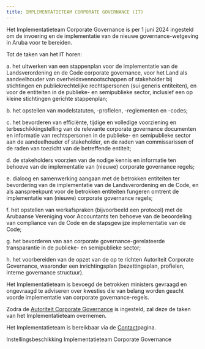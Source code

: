 ```yaml
---
title: IMPLEMENTATIETEAM CORPORATE GOVERNANCE (IT)  
---
```


Het Implementatieteam Corporate Governance is per 1 juni 2024 ingesteld om de
invoering en de implementatie van de nieuwe governance-wetgeving in Aruba voor
te bereiden.

Tot de taken van het IT horen:

a\. het uitwerken van een stappenplan voor de implementatie van de
Landsverordening en de Code corporate governance, voor het Land als
aandeelhouder van overheidsvennootschappen of stakeholder bij stichtingen en
publiekrechtelijke rechtspersonen (sui generis entiteiten), en voor de
entiteiten in de publieke- en semipublieke sector, inclusief een op kleine
stichtingen gerichte stappenplan;

b\. het opstellen van modelstatuten, -profielen, -reglementen en -codes;

c\. het bevorderen van efficiënte, tijdige en volledige voorziening en
terbeschikkingstelling van de relevante corporate governance documenten en
informatie van rechtspersonen in de publieke- en semipublieke sector aan de
aandeelhouder of stakeholder, en de raden van commissarissen of de raden van
toezicht van de betreffende entiteit;

d\. de stakeholders voorzien van de nodige kennis en informatie ten behoeve van
de implementatie van (nieuwe) corporate governance regels;

e\. dialoog en samenwerking aangaan met de betrokken entiteiten ter bevordering
van de implementatie van de Landsverordening en de Code, en als aanspreekpunt
voor de betrokken entiteiten fungeren omtrent de implementatie van (nieuwe)
corporate governance regels;

f\. het opstellen van werkafspraken (bijvoorbeeld een protocol) met de Arubaanse
Vereniging voor Accountants ten behoeve van de beoordeling van compliance van de
Code en de stapsgewijze implementatie van de Code;

g\. het bevorderen van aan corporate governance-gerelateerde transparantie in de
publieke- en semipublieke sector;

h\. het voorbereiden van de opzet van de op te richten Autoriteit Corporate
Governance, waaronder een inrichtingsplan (bezettingsplan, profielen, interne
governance structuur).

Het Implementatieteam is bevoegd de betrokken ministers gevraagd en ongevraagd
te adviseren over kwesties die van belang worden geacht voorde implementatie van
corporate governance-regels.

Zodra de <u>Autoriteit Corporate Governance</u> is ingesteld, zal deze de taken
van het Implementatieteam overnemen.

Het Implementatieteam is bereikbaar via de <u>Contact</u>pagina.

Instellingsbeschikking Implementatieteam Corporate Governance
